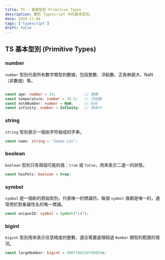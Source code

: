 ```yaml
---
title: TS - 基礎型別 Primitive Types
description: 關於 Typescript 中的基本型別。
date: 2024-11-04
tags: ['typescript']
draft: false
---
```


## TS 基本型別 (Primitive Types)

### number

`number` 型別代表所有數字類型的數據，包括整數、浮點數、正負無窮大、NaN（非數值）等。

```ts

const age: number = 34;             // 整數
const temperature: number = 36.3;   // 浮點數
const notANumber: number = NaN;     // NaN
const infinity: number = Infinity;  // 無限大
```

### string

`string` 型別表示一個由字符組成的字串。

```ts
const name: string = "Jason Lin";
```

### boolean

`boolean` 型別只有兩個可能的值：`true` 或 `false`，用來表示二選一的狀態。

```ts
const hasPets: boolean = true;
```

### symbol

`symbol` 是一個新的原始型別，代表唯一的標識符。每個 `symbol` 值都是唯一的，通常用於對象屬性名的唯一標識。

```ts
const uniqueID: symbol = Symbol("id");
```

### bigint

`bigint` 型別用來表示任意精度的整數，適合需要處理超過 `Number` 類型的範圍的情況。

```ts
const largeNumber: bigint = 9007199254740991n;
```
